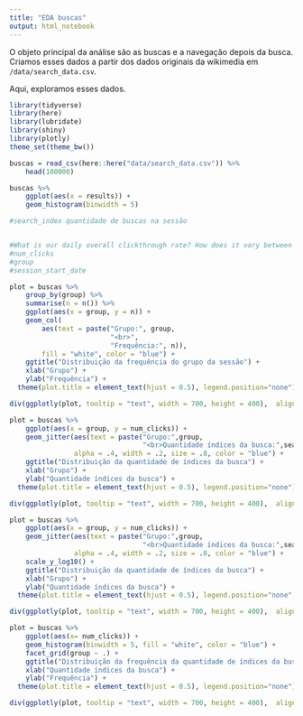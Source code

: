 ```yaml
---
title: "EDA buscas"
output: html_notebook
---
```


O objeto principal da análise são as buscas e a navegação depois da busca. Criamos esses dados a partir dos dados originais da wikimedia em `/data/search_data.csv`. 

Aqui, exploramos esses dados. 

```r
library(tidyverse)
library(here)
library(lubridate)
library(shiny)
library(plotly)
theme_set(theme_bw())
```

```r
buscas = read_csv(here::here("data/search_data.csv")) %>%
    head(100000)
```

```r
buscas %>% 
    ggplot(aes(x = results)) + 
    geom_histogram(binwidth = 5) 
```

```r
#search_index quantidade de buscas na sessão


#What is our daily overall clickthrough rate? How does it vary between the groups?
#num_clicks
#group
#session_start_date

plot = buscas %>% 
    group_by(group) %>% 
    summarise(n = n()) %>% 
    ggplot(aes(x = group, y = n)) + 
    geom_col(
        aes(text = paste("Grupo:", group,
                         "<br>",
                         "Frequência:", n)),
        fill = "white", color = "blue") +
    ggtitle("Distribuição da frequência do grupo da sessão") +
    xlab("Grupo") + 
    ylab("Frequência") +
  theme(plot.title = element_text(hjust = 0.5), legend.position="none")

div(ggplotly(plot, tooltip = "text", width = 700, height = 400),  align = "center")

plot = buscas %>% 
    ggplot(aes(x = group, y = num_clicks)) + 
    geom_jitter(aes(text = paste("Grupo:",group,
                                 "<br>Quantidade índices da busca:",search_index)),
                alpha = .4, width = .2, size = .8, color = "blue") +
    ggtitle("Distribuição da quantidade de índices da busca") +
    xlab("Grupo") + 
    ylab("Quantidade índices da busca") +
  theme(plot.title = element_text(hjust = 0.5), legend.position="none")

div(ggplotly(plot, tooltip = "text", width = 700, height = 400),  align = "center")

plot = buscas %>% 
    ggplot(aes(x = group, y = num_clicks)) + 
    geom_jitter(aes(text = paste("Grupo:",group,
                                 "<br>Quantidade índices da busca:",search_index)),
                alpha = .4, width = .2, size = .8, color = "blue") +
    scale_y_log10() +
    ggtitle("Distribuição da quantidade de índices da busca") +
    xlab("Grupo") + 
    ylab("Quantidade índices da busca") +
  theme(plot.title = element_text(hjust = 0.5), legend.position="none")

div(ggplotly(plot, tooltip = "text", width = 700, height = 400),  align = "center")

plot = buscas %>% 
    ggplot(aes(x= num_clicks)) + 
    geom_histogram(binwidth = 5, fill = "white", color = "blue") + 
    facet_grid(group ~ .) +
    ggtitle("Distribuição da frequência da quantidade de índices da busca") +
    xlab("Quantidade índices da busca") + 
    ylab("Frequência") +
  theme(plot.title = element_text(hjust = 0.5), legend.position="none")

div(ggplotly(plot, tooltip = "text", width = 700, height = 400),  align = "center")
```

```r

```

